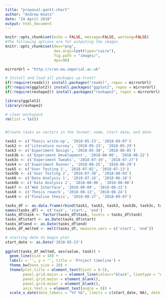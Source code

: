 ```yaml
---
title: "proposal-gantt-chart"
author: "Andrew Keats"
date: "24 April 2018"
output: html_document
---
```


```r
knitr::opts_chunk$set(echo = FALSE, message=FALSE, warning=FALSE)
#The following options are for outputing the images
knitr::opts_chunk$set(dev="png", 
                      dev.args=list(type="cairo"),
                      fig.path = "images/",
                      dpi=96)
```


```r
mirrorUrl = "http://cran.ma.imperial.ac.uk"

# Install and load all packages up-front!
if(!require(readxl)) install.packages("readxl", repos = mirrorUrl)
if(!require(ggplot2)) install.packages("ggplot2", repos = mirrorUrl)
if(!require(reshape2)) install.packages("reshape2", repos = mirrorUrl)

library(ggplot2)
library(reshape2)

# clear workspace
rm(list = ls())
```


```r
```

```r
#Create tasks as vectors in the format: name, start date, end date.

task1 <- c('Thesis write-up', '2018-05-23', '2018-09-07')
task2 <- c('Literature survey', '2018-05-23', '2018-05-29')
task3 <- c('Experiment Design', '2018-05-30', '2018-06-05')
task3b <- c('Experiment Development', '2018-06-06', '2018-06-22')
task3c <- c('Experiment Tweaks', '2018-07-19', '2018-07-27')
task4 <- c('Experiment Runner', '2018-06-25', '2018-06-29')
task5 <- c('User Testing 1', '2018-07-02', '2018-07-13')
task5b <- c('User Testing 2', '2018-07-30', '2018-08-03')
task6 <- c('Data Analysis 1', '2018-07-16', '2018-06-18')
task6b <- c('Data Analysis 2', '2018-08-06', '2018-08-08')
task7 <- c('Web Interface', '2018-08-09', '2018-08-22')
task8 <- c('Thesis rework', '2018-08-13', '2018-08-24')
task9 <- c('Finalise thesis', '2018-08-27', '2018-09-07')

tasks_df <- as.data.frame(rbind(task1, task2, task3, task3b, task3c, task4, task5, task5b, task6, task6b, task7, task8, task9))
names(tasks_df) <- c('task', 'start', 'end')
tasks_df$task <- factor(tasks_df$task, levels = tasks_df$task)
tasks_df$start <- as.Date(tasks_df$start)
tasks_df$end <- as.Date(tasks_df$end)
tasks_df_melted <- melt(tasks_df, measure.vars = c('start', 'end'))

```

```r
# starting date to begin plot
start_date <- as.Date('2018-05-23')
 
ggplot(tasks_df_melted, aes(value, task)) + 
  geom_line(size = 10) +
  labs(x = '', y = '', title = 'Project timeline') +
  theme_bw(base_size = 20) +
  theme(plot.title = element_text(hjust = 0.5),
        panel.grid.major.x = element_line(colour="black", linetype = "dashed"),
        panel.grid.major = element_blank(),
        panel.grid.minor = element_blank(),
        axis.text.x = element_text(angle = 0)) +
  scale_x_date(date_labels = "%Y %b", limits = c(start_date, NA), date_breaks = '1 year')

```
